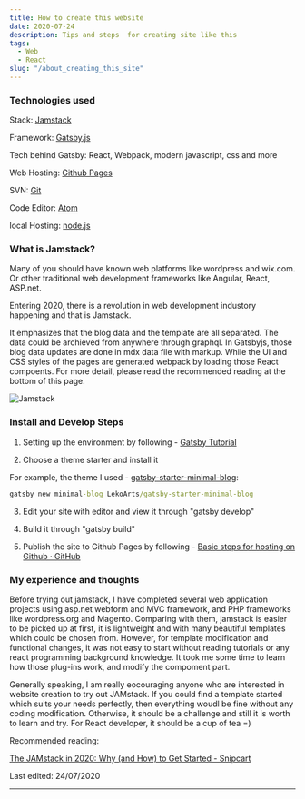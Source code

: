 ```yaml
---
title: How to create this website
date: 2020-07-24
description: Tips and steps  for creating site like this
tags:
  - Web
  - React
slug: "/about_creating_this_site"
---
```


### Technologies used

Stack: <a href="https://jamstack.org/">Jamstack </a>

Framework: <a href="https://www.gatsbyjs.org/">Gatsby.js</a>

Tech behind Gatsby: React, Webpack, modern javascript, css and more

Web Hosting: <a href="https://pages.github.com/">Github Pages</a>

SVN: <a href="https://git-scm.com/">Git</a>

Code Editor: <a href="https://atom.io/">Atom</a>

local Hosting: <a href="https://nodejs.org/en/">node.js</a>



### What is Jamstack?

Many of you should have known web platforms like wordpress and wix.com.
Or other traditional web development frameworks like Angular, React, ASP.net.

Entering 2020, there is a revolution in web development industory happening and that is Jamstack.

It emphasizes that the blog data and the template are all separated. The data could be archieved from anywhere through graphql.
In Gatsbyjs, those blog data updates are done in mdx data file with markup. While the UI and CSS styles of the pages are generated webpack by loading those React compoents.
For more detail, please read the recommended reading at the bottom of this page.


![Jamstack](./jamstack.jpg)

### Install and Develop Steps

1. Setting up the environment by following -  <a href="https://www.gatsbyjs.org/tutorial/">Gatsby Tutorial</a>

2. Choose a theme starter and install it

For example, the theme I used - <a href="https://www.gatsbyjs.org/starters/LekoArts/gatsby-starter-minimal-blog/">gatsby-starter-minimal-blog</a>:

```cmd
gatsby new minimal-blog LekoArts/gatsby-starter-minimal-blog
```

3. Edit your site with editor and view it through "gatsby develop"

4. Build it through "gatsby build"

5. Publish the site to Github Pages by following - <a href="https://gist.github.com/TylerFisher/6127328">Basic steps for hosting on Github · GitHub</a>


### My experience and thoughts

Before trying out jamstack, I have completed several web application projects using asp.net webform and MVC framework,
 and PHP frameworks like wordpress.org and Magento. Comparing with them, jamstack is easier to be picked up at first, it is lightweight and with many beautiful templates which could be chosen from.
 However, for template modification and functional changes, it was not easy to start without reading tutorials or any react programming background knowledge.
 It took me some time to learn how those plug-ins work, and modify the compoment part.

Generally speaking, I am really eocouraging anyone who are interested in website creation to try out JAMstack. If you could find a template started which suits your needs perfectly, then everything woudl be fine without any coding modification.
Otherwise, it should be a challenge and still it is worth to learn and try. For React developer, it should be a cup of tea =)


Recommended reading:

 <a href="https://snipcart.com/blog/jamstack">The JAMstack in 2020: Why (and How) to Get Started - Snipcart</a>

Last edited: 24/07/2020


---

